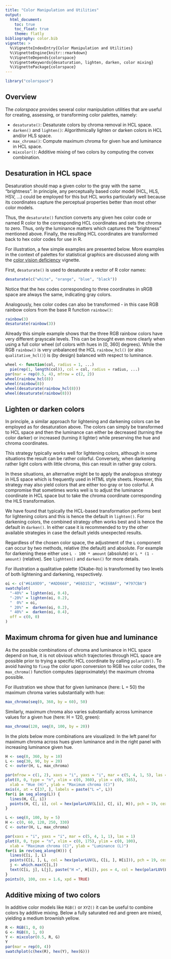 ```yaml
---
title: "Color Manipulation and Utilities"
output:
  html_document:
    toc: true
    toc_float: true
    theme: flatly
bibliography: color.bib
vignette: >
  %\VignetteIndexEntry{Color Manipulation and Utilities}
  %\VignetteEngine{knitr::rmarkdown}
  %\VignetteDepends{colorspace}
  %\VignetteKeywords{desaturation, lighten, darken, color mixing}
  %\VignettePackage{colorspace}
---
```


```r
library("colorspace")
```

## Overview

The _colorspace_ provides several color manipulation utilities that are
useful for creating, assessing, or transforming color palettes, namely:

* `desaturate()`: Desaturate colors by chroma removal in HCL space.
* `darken()` and `lighten()`: Algorithmically lighten or darken colors in HCL and/or HLS space.
* `max_chroma()`: Compute maximum chroma for given hue and luminance in HCL space.
* `mixcolor()`: Additive mixing of two colors by computing the convex combination.


## Desaturation in HCL space

Desaturation should map a given color to the gray with the same "brightness".
In principle, any perceptually based color model (HCL, HLS, HSV, ...) could be
employed for this but HCL works particularly well because its coordinates
capture the perceptual properties better than most other color models.

Thus, the `desaturate()` function converts any given hex color code or named
R color to the corresponding HCL coordinates and sets the chroma to zero.
Thus, only the luminance matters which captures the "brightness" mentioned above.
Finally, the resulting HCL coordinates are transformed back to hex color codes
for use in R.

For illustration, a few simple examples are presented below. More examples in the
context of palettes for statistical graphics are discussed along with the
[color vision deficiency](color_vision_deficiency.html) vignette.

First, `desaturate()` is used to desaturate a vector of R color names:

```r
desaturate(c("white", "orange", "blue", "black"))
```

Notice that the hex codes corresponding to three coordinates in sRGB space
are always the same, indicating gray colors.

Analogously, hex color codes can also be transformed - in this case RGB rainbow
colors from the base R function `rainbow()`:

```r
rainbow(3)
desaturate(rainbow(3))
```

Already this simple example shows that the three RGB rainbow colors have very
different grayscale levels. This can be brought even more clearly when using 
a full color wheel (of colors with hues in [0, 360] degrees). While the RGB
`rainbow()` is very unbalanced the HCL `rainbow_hcl()` (or also `qualitative_hcl()`)
is (by design) balanced with respect to luminance.

```r
wheel <- function(col, radius = 1, ...)
  pie(rep(1, length(col)), col = col, radius = radius, ...) 
par(mar = rep(0.5, 4), mfrow = c(2, 2))
wheel(rainbow_hcl(8))
wheel(rainbow(8))
wheel(desaturate(rainbow_hcl(8)))
wheel(desaturate(rainbow(8)))
```

## Lighten or darken colors

In principle, a similar approach for lightening and darkening colors can be employed as for desaturation
above. The colors can simply be transformed to HCL space and then the luminance can either be decreased
(turning the color darker) or increased (turning it lighter) while preserving the hue and chroma coordinates.

This strategy typically works well for lightening colors, although in some situations the result can be
rather colorful. Conversely, when darkening rather light colors with little chroma, this can result
in rather gray colors.

In these situations, an alternative might be to apply the analogous strategy in HLS space which is frequently
used in HTML style sheets. However, this strategy may also yield colors that are either too gray or too
colorful. A compromise that sometimes works well is to adjust the luminance coordinate in HCL space but
to take the chroma coordinate corresponding the HLS transformation.

We have found that typically the HCL-based transformation performs best for lightening colors and this is
hence the default in `lighten()`. For darkening colors, the combined strategy often works best and is hence
the default in `darken()`. In either case it is recommended to try the other available strategies in case
the default yields unexpected results.

Regardless of the chosen color space, the adjustment of the `L` component can occur by two methods, relative
(the default) and absolute. For example for darkening these either use `L - 100 * amount` (absolute) or
`L * (1 - amount)` (relative). See `lighhten()` and `darken()` for more details.

For illustration a qualitative palette (Okabe-Ito) is transformed by two levels of both lightening and
darkening, respectively.

```r
oi <- c("#61A9D9", "#ADD668", "#E6D152", "#CE6BAF", "#797CBA")
swatchplot(
  "-40%" = lighten(oi, 0.4),
  "-20%" = lighten(oi, 0.2),
  "  0%" = oi,
  " 20%" =  darken(oi, 0.2),
  " 40%" =  darken(oi, 0.4),
  off = c(0, 0)
)
```


## Maximum chroma for given hue and luminance

As the possible combinations of chroma and luminance in HCL space depend on hue,
it is not obvious which trajectories through HCL space are possible prior to
trying a specific HCL coordinate by calling `polarLUV()`. To avoid having to
`fixup` the color upon conversion to RGB `hex` color codes, the
`max_chroma()` function computes (approximately) the maximum chroma
possible. 

For illustration we show that for given luminance (here: L = 50) the maximum chroma
varies substantially with hue:

```r
max_chroma(seq(0, 360, by = 60), 50)
```

Similarly, maximum chroma also varies substantially across luminance values for
a given hue (here: H = 120, green):

```r
max_chroma(120, seq(0, 100, by = 20))
```

In the plots below more combinations are visualized: In the left panel for maximum
chroma across hues given luminance and in the right panel with increasing luminance
given hue.

```r
H <- seq(0, 360, by = 10)
L <- seq(30, 90, by = 20)
C <- outer(H, L, max_chroma)

par(mfrow = c(1, 2), xaxs = "i", yaxs = "i", mar = c(5, 4, 1, 5), las = 1)
plot(0, 0, type = "n", xlim = c(0, 360), ylim = c(0, 165),
  xlab = "Hue (H)", ylab = "Maximum chroma (C)")
axis(4, at = C[37, ], labels = paste("L =", L))
for(i in seq_along(L)) {
  lines(H, C[, i])
  points(H, C[, i], col = hex(polarLUV(L[i], C[, i], H)), pch = 19, cex = 1.5, xpd = TRUE)
}

L <- seq(0, 100, by = 5)
H <- c(0, 60, 120, 250, 330)
C <- outer(H, L, max_chroma)

par(xaxs = "i", yaxs = "i", mar = c(5, 4, 1, 1), las = 1)
plot(0, 0, type = "n", xlim = c(0, 175), ylim = c(0, 100),
  xlab = "Maximum chroma (C)", ylab = "Luminance (L)")
for(i in rev(seq_along(H))) {
  lines(C[i, ], L)
  points(C[i, ], L, col = hex(polarLUV(L, C[i, ], H[i])), pch = 19, cex = 1.5, xpd = TRUE)
  j <- which.max(C[i,])
  text(C[i, j], L[j], paste("H =", H[i]), pos = 4, col = hex(polarLUV(L[j], C[i, j], H[i])))
}
points(0, 100, cex = 1.6, xpd = TRUE)
```


## Additive mixing of two colors

In additive color models like `RGB()` or `XYZ()` it can be useful to combine
colors by additive mixing. Below a fully saturated red and green are mixed,
yielding a medium brownish yellow.

```r
R <- RGB(1, 0, 0)
G <- RGB(0, 1, 0)
Y <- mixcolor(0.5, R, G)
Y
par(mar = rep(0, 4))
swatchplot(c(hex(R), hex(Y), hex(G)))
```

